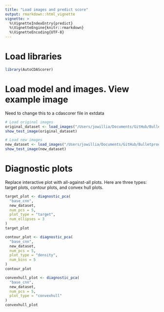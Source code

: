 ```yaml
---
title: "Load images and predict score"
output: rmarkdown::html_vignette
vignette: >
  %\VignetteIndexEntry{predict}
  %\VignetteEngine{knitr::rmarkdown}
  %\VignetteEncoding{UTF-8}
---
```


# Load libraries
```r
library(AutoCDAScorer)
```


# Load model and images. View example image

Need to change this to a cdascorer file in extdata

```r
# Load original images
original_dataset <- load_images("/Users/jowillia/Documents/GitHub/Bulletproof_Models/data/cropped_images", image_size=64)
show_test_image(original_dataset)

# Load new images
new_dataset <- load_images("/Users/jowillia/Documents/GitHub/Bulletproof_Models/data/bio_test", image_size=64)
show_test_image(new_dataset)
```

# Diagnostic plots
Replace interactive plot with all-against-all plots. Here are three types: target plots, contour plots, and convex hull plots.
```r
target_plot <- diagnostic_pca(
  "base_cnn",
  new_dataset,
  num_pcs = 5,
  plot_type = "target",
  num_ellipses = 3
)
target_plot

contour_plot <- diagnostic_pca(
  "base_cnn",
  new_dataset,
  num_pcs = 5,
  plot_type = "density",
  num_bins = 5
)
contour_plot

convexhull_plot <- diagnostic_pca(
  "base_cnn",
  new_dataset,
  num_pcs = 5,
  plot_type = "convexhull"
)
convexhull_plot
```
